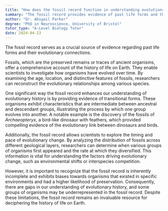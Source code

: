 ```yaml
---
title: "How does the fossil record function in understanding evolutionary history?"
summary: "The fossil record provides evidence of past life forms and their evolutionary relationships."
author: "Dr. Abigail Parker"
degree: "PhD in Neuroscience, University of Bristol"
tutor_type: "A-Level Biology Tutor"
date: 2024-04-23
---
```


The fossil record serves as a crucial source of evidence regarding past life forms and their evolutionary connections.

Fossils, which are the preserved remains or traces of ancient organisms, offer a comprehensive account of the history of life on Earth. They enable scientists to investigate how organisms have evolved over time. By examining the age, location, and distinctive features of fossils, researchers can reconstruct the evolutionary relationships among various species.

One significant way the fossil record enhances our understanding of evolutionary history is by providing evidence of transitional forms. These organisms exhibit characteristics that are intermediate between ancestral and descendant groups, illustrating the process by which one group evolves into another. A notable example is the discovery of the fossils of *Archaeopteryx*, a bird-like dinosaur with feathers, which provided compelling evidence of the evolutionary link between dinosaurs and birds.

Additionally, the fossil record allows scientists to explore the timing and pace of evolutionary change. By analyzing the distribution of fossils across different geological layers, researchers can determine when various groups of organisms first appeared and the rate at which they diversified. This information is vital for understanding the factors driving evolutionary change, such as environmental shifts or interspecies competition.

However, it is important to recognize that the fossil record is inherently incomplete and exhibits biases towards organisms that existed in specific environments and had a higher likelihood of preservation. Consequently, there are gaps in our understanding of evolutionary history, and some groups of organisms may be underrepresented in the fossil record. Despite these limitations, the fossil record remains an invaluable resource for deciphering the history of life on Earth.
    
